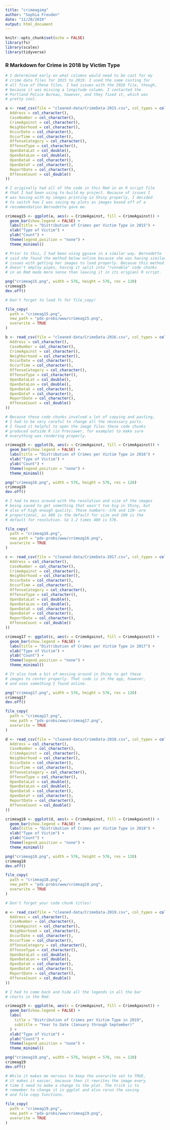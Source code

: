 ```yaml
---
title: "crimeagimg"
author: "Sophia Freuden"
date: "11/20/2019"
output: html_document
---
```


```r
knitr::opts_chunk$set(echo = FALSE)
library(fs)
library(scales)
library(tidyverse)
```

### R Markdown for Crime in 2018 by Victim Type

```r
# I determined early on what columns would need to be cast for my
# crime data files for 2015 to 2019. I used the same casting for
# all five of these files. I had issues with the 2016 file, though,
# because it was missing a longitude column. I contacted the
# Portland Police Bureau, however, and they fixed it, which was
# pretty cool.

a <- read_csv(file = "cleaned-data/CrimeData-2015.csv", col_types = cols(
  Address = col_character(),
  CaseNumber = col_character(),
  CrimeAgainst = col_character(),
  Neighborhood = col_character(),
  OccurDate = col_character(),
  OccurTime = col_character(),
  OffenseCategory = col_character(),
  OffenseType = col_character(),
  OpenDataLat = col_double(),
  OpenDataLon = col_double(),
  OpenDataX = col_character(),
  OpenDataY = col_character(),
  ReportDate = col_character(),
  OffenseCount = col_double()
))
```

```r
# I originally had all of the code in this Rmd in an R script file
# that I had been using to build my project. Because of issues I
# was having with my images printing in Shiny properly, I decided
# to switch how I was saving my plots as images based off of a
# recommendation Bernadette gave me.

crimeag15 <- ggplot(a, aes(x = CrimeAgainst, fill = CrimeAgainst)) +
  geom_bar(show.legend = FALSE) +
  labs(title = "Distribution of Crimes per Victim Type in 2015") +
  xlab("Type of Victim") +
  ylab("Count") +
  theme(legend.position = "none") +
  theme_minimal()

# Prior to this, I had been using ggsave in a similar way. Bernadette
# said she found the method below online because she was having similar
# issues with getting her images to load properly. Because this method
# doesn't employ pipes, having it split into "runnable" code chunks
# in an Rmd made more sense than leaving it in its origianl R script.

png("crimeag15.png", width = 576, height = 576, res = 120)
crimeag15
dev.off()

# Don't forget to load fs for file_copy!

file_copy(
  path = "crimeag15.png",
  new_path = "pdx-probs/www/crimeag15.png",
  overwrite = TRUE
)
```

```r
b <- read_csv(file = "cleaned-data/CrimeData-2016.csv", col_types = cols(
  Address = col_character(),
  CaseNumber = col_character(),
  CrimeAgainst = col_character(),
  Neighborhood = col_character(),
  OccurDate = col_character(),
  OccurTime = col_character(),
  OffenseCategory = col_character(),
  OffenseType = col_character(),
  OpenDataLat = col_double(),
  OpenDataLon = col_double(),
  OpenDataX = col_character(),
  OpenDataY = col_character(),
  ReportDate = col_character(),
  OffenseCount = col_double()
))

# Because these code chunks involved a lot of copying and pasting,
# I had to be very careful to change all the necessary parts.
# I found it helpful to open the image files these code chunks
# produced outside R (in Previewer, for example) to make sure
# everything was rendering properly.

crimeag16 <- ggplot(b, aes(x = CrimeAgainst, fill = CrimeAgainst)) +
  geom_bar(show.legend = FALSE) +
  labs(title = "Distribution of Crimes per Victim Type in 2016") +
  xlab("Type of Victim") +
  ylab("Count") +
  theme(legend.position = "none") +
  theme_minimal()

png("crimeag16.png", width = 576, height = 576, res = 120)
crimeag16
dev.off()

# I had to mess around with the resolution and size of the images
# being saved to get something that wasn't too big in Shiny, but
# also of high enough quality. These numbers--576 and 120--are
# proportional, as 480 is the default for size and 100 is the
# default for resolution. So 1.2 times 480 is 576.

file_copy(
  path = "crimeag16.png",
  new_path = "pdx-probs/www/crimeag16.png",
  overwrite = TRUE
)
```

```r
c <- read_csv(file = "cleaned-data/CrimeData-2017.csv", col_types = cols(
  Address = col_character(),
  CaseNumber = col_character(),
  CrimeAgainst = col_character(),
  Neighborhood = col_character(),
  OccurDate = col_character(),
  OccurTime = col_character(),
  OffenseCategory = col_character(),
  OffenseType = col_character(),
  OpenDataLat = col_double(),
  OpenDataLon = col_double(),
  OpenDataX = col_character(),
  OpenDataY = col_character(),
  ReportDate = col_character(),
  OffenseCount = col_double()
))

crimeag17 <- ggplot(c, aes(x = CrimeAgainst, fill = CrimeAgainst)) +
  geom_bar(show.legend = FALSE) +
  labs(title = "Distribution of Crimes per Victim Type in 2017") +
  xlab("Type of Victim") +
  ylab("Count") +
  theme(legend.position = "none") +
  theme_minimal()

# It also took a bit of messing around in Shiny to get these
# images to center properly. That code is in the app, however,
# and uses something I found online.

png("crimeag17.png", width = 576, height = 576, res = 120)
crimeag17
dev.off()

file_copy(
  path = "crimeag17.png",
  new_path = "pdx-probs/www/crimeag17.png",
  overwrite = TRUE
)
```

```r
d <- read_csv(file = "cleaned-data/CrimeData-2018.csv", col_types = cols(
  Address = col_character(),
  CaseNumber = col_character(),
  CrimeAgainst = col_character(),
  Neighborhood = col_character(),
  OccurDate = col_character(),
  OccurTime = col_character(),
  OffenseCategory = col_character(),
  OffenseType = col_character(),
  OpenDataLat = col_double(),
  OpenDataLon = col_double(),
  OpenDataX = col_character(),
  OpenDataY = col_character(),
  ReportDate = col_character(),
  OffenseCount = col_double()
))

crimeag18 <- ggplot(d, aes(x = CrimeAgainst, fill = CrimeAgainst)) +
  geom_bar(show.legend = FALSE) +
  labs(title = "Distribution of Crimes per Victim Type in 2018") +
  xlab("Type of Victim") +
  ylab("Count") +
  theme(legend.position = "none") +
  theme_minimal()

png("crimeag18.png", width = 576, height = 576, res = 120)
crimeag18
dev.off()

file_copy(
  path = "crimeag18.png",
  new_path = "pdx-probs/www/crimeag18.png",
  overwrite = TRUE
)
```

```r

# Don't forget your code chunk titles!

e <- read_csv(file = "cleaned-data/CrimeData-2019.csv", col_types = cols(
  Address = col_character(),
  CaseNumber = col_character(),
  CrimeAgainst = col_character(),
  Neighborhood = col_character(),
  OccurDate = col_character(),
  OccurTime = col_character(),
  OffenseCategory = col_character(),
  OffenseType = col_character(),
  OpenDataLat = col_double(),
  OpenDataLon = col_double(),
  OpenDataX = col_character(),
  OpenDataY = col_character(),
  ReportDate = col_character(),
  OffenseCount = col_double()
))

# I had to come back and hide all the legends in all the bar
# charts in the Rmd.

crimeag19 <- ggplot(e, aes(x = CrimeAgainst, fill = CrimeAgainst)) +
  geom_bar(show.legend = FALSE) +
  labs(
    title = "Distribution of Crimes per Victim Type in 2019",
    subtitle = "Year to Date (January through September)"
  ) +
  xlab("Type of Victim") +
  ylab("Count") +
  theme(legend.position = "none") +
  theme_minimal()

png("crimeag19.png", width = 576, height = 576, res = 120)
crimeag19
dev.off()

# While it makes me nervous to keep the overwrite set to TRUE,
# it makes it easier, because then it rewrites the image every
# time I need to make a change to the plot. The trick is to
# remember to change it in ggplot and also rerun the saving
# and file copy functions.

file_copy(
  path = "crimeag19.png",
  new_path = "pdx-probs/www/crimeag19.png",
  overwrite = TRUE
)
```

